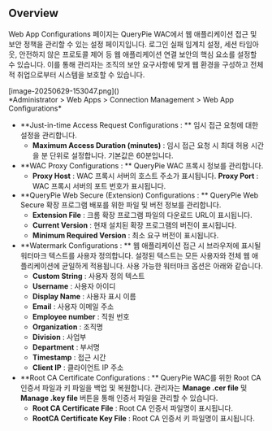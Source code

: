 ## Overview
Web App Configurations 페이지는 QueryPie WAC에서 웹 애플리케이션 접근 및 보안 정책을 관리할 수 있는 설정 페이지입니다. 로그인 실패 임계치 설정, 세션 타임아웃, 안전하지 않은 프로토콜 제어 등 웹 애플리케이션 연결 보안의 핵심 요소를 설정할 수 있습니다. 이를 통해 관리자는 조직의 보안 요구사항에 맞게 웹 환경을 구성하고 전체적 취업으로부터 시스템을 보호할 수 있습니다.

<p align="center">
<div>[image-20250629-153047.png]()</div>
*Administrator &gt; Web Apps &gt; Connection Management &gt; Web App Configurations*
</p>

* **Just-in-time Access Request Configurations : ** 임시 접근 요청에 대한 설정을 관리합니다.
    * **Maximum Access Duration (minutes)** : 임시 접근 요청 시 최대 허용 시간을 분 단위로 설정합니다. 기본값은 60분입니다.
* **WAC Proxy Configurations : ** QueryPie WAC 프록시 정보를 관리합니다.
    * **Proxy Host** : WAC 프록시 서버의 호스트 주소가 표시됩니다.  **Proxy Port** : WAC 프록시 서버의 포트 번호가 표시됩니다.
* **QueryPie Web Secure (Extension) Configurations : ** QueryPie Web Secure 확장 프로그램 배포를 위한 파일 및 버전 정보를 관리합니다.
    * **Extension File** : 크롬 확장 프로그램 파일의 다운로드 URL이 표시됩니다.
    * **Current Version** : 현재 설치된 확장 프로그램의 버전이 표시됩니다.
    * **Minimum Required Version** : 최소 요구 버전이 표시됩니다.
* **Watermark Configurations : ** 웹 애플리케이션 접근 시 브라우저에 표시될 워터마크 텍스트를 사용자 정의합니다. 설정된 텍스트는 모든 사용자와 전체 웹 애플리케이션에 균일하게 적용됩니다. 사용 가능한 워터마크 옵션은 아래와 같습니다.
    * **Custom String** : 사용자 정의 텍스트
    * **Username** : 사용자 아이디
    * **Display Name** : 사용자 표시 이름
    * **Email** : 사용자 이메일 주소
    * **Employee number** : 직원 번호
    * **Organization** : 조직명
    * **Division** : 사업부
    * **Department** : 부서명
    * **Timestamp** : 접근 시간
    * **Client IP** : 클라이언트 IP 주소
* **Root CA Certificate Configurations : ** QueryPie WAC를 위한 Root CA 인증서 파일과 키 파일을 백업 및 복원합니다. 관리자는  **Manage .cer file**  및  **Manage .key file**  버튼을 통해 인증서 파일을 관리할 수 있습니다.
    * **Root CA Certificate File** : Root CA 인증서 파일명이 표시됩니다.
    * **RootCA Certificate Key File** : Root CA 인증서 키 파일명이 표시됩니다.
